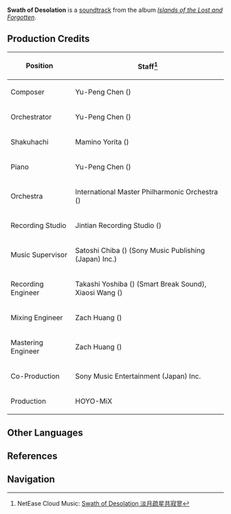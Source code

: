 {{Soundtrack Infobox
|title          =
|image          = Islands of the Lost and Forgotten.png
|album          = Islands of the Lost and Forgotten
|disc           = 1
|number         = 11
|featured       =
|featured2      =
|featured3      =
|featured_disc  =
|featured_disc2 =
|featured_disc3 =
|youtube_id     = hOTF46vR7t0
|youtube_time   = 1
|spotify_id     = 6xGYb1EXaNOcDqROgpVmL0
|played_in      = Seirai Island
|during         = [[Seirai Island]]
|domain         =
|previous       = Lonely Journey
|next           = Echoes of Solitude
}}
'''Swath of Desolation''' is a [[soundtrack]] from the album ''[[Islands of the Lost and Forgotten]]''.

==Production Credits==
{| class="wikitable" style="text-align:left; height:0.5em"
! Position
! Staff<ref>NetEase Cloud Music: [https://music.163.com/#/song?id=1937114137 Swath of Desolation 淡月疏星共寂寥]</ref>
|-
! Composer
| Yu-Peng Chen ({{zh|陈致逸}})
|-
! Orchestrator
| Yu-Peng Chen ({{zh|陈致逸}})
|-
! Shakuhachi
| Mamino Yorita ({{ja|寄田 真見乃}})
|-
! Piano
| Yu-Peng Chen ({{zh|陈致逸}})
|-
! Orchestra
| International Master Philharmonic Orchestra ({{zh|国际首席爱乐乐团}})
|-
! Recording Studio
| Jintian Recording Studio ({{zh|金田录音棚}})
|-
! Music Supervisor
| Satoshi Chiba ({{ja|千葉 智史}}) (Sony Music Publishing (Japan) Inc.)
|-
! Recording Engineer
| Takashi Yoshiba ({{ja|吉羽 貴史}}) (Smart Break Sound), Xiaosi Wang ({{zh|王小四}})
|-
! Mixing Engineer
| Zach Huang ({{zh|黄巍}})
|-
! Mastering Engineer
| Zach Huang ({{zh|黄巍}})
|-
! Co-Production
| Sony Music Entertainment (Japan) Inc.
|-
! Production
| HOYO-MiX
|}
<!--
==Videos==
<gallery>
</gallery>

==Trivia==
-->

==Other Languages==
{{Other Languages
|en      = Swath of Desolation
|zhs     = 淡月疏星共寂寥
|zhs_rm  = Dànyuè Shū Xīng Gòng Jìliáo
|zhs_tl  =
|ja      = 寥々たる月星
|ja_rm   = Ryouryou Taru Gesshou{{Assumed}}
|ja_tl   = 
|tr      = 
|it      = 
}}

==References==
{{Reflist}}

==Navigation==
{{Soundtrack Navbox|Islands of the Lost and Forgotten}}